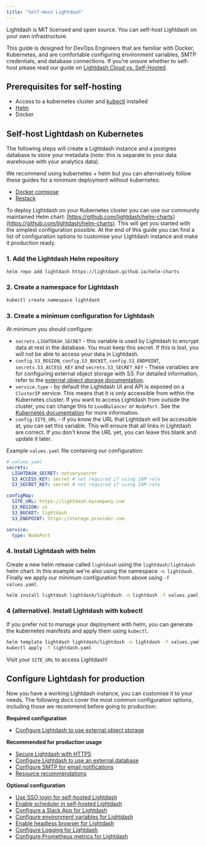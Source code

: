 ```yaml
---
title: "Self-Host Lightdash"
---
```


Lightdash is MIT licensed and open source. You can self-host Lightdash on your own infrastructure.

This guide is designed for DevOps Engineers that are familiar with Docker, Kubernetes, and are comfortable configuring environment variables, SMTP credentials, and database connections. If you're unsure whether to self-host please read our guide on [Lightdash Cloud vs. Self-Hosted](/self-host/lightdash-cloud-vs-self-hosted).

## Prerequisites for self-hosting

* Access to a kubernetes cluster and [kubectl](https://kubernetes.io/docs/tasks/tools/) installed
* [Helm](https://helm.sh/docs/intro/quickstart/)
* Docker

## Self-host Lightdash on Kubernetes

The following steps will create a Lightdash instance and a postgres database to store your metadata (note: this is separate to your data warehouse with your analytics data).

We recommend using kubernetes + helm but you can alternatively follow these guides for a minimum deployment without kubernetes:

* [Docker compose](/self-host/self-host-lightdash-docker-compose)
* [Restack](/self-host/self-host-lightdash-restack)

To deploy Lightdash on your Kubernetes cluster you can use our community maintained Helm chart: [https://github.com/lightdash/helm-charts](https://github.com/lightdash/helm-charts). This will get you started with the simplest configuration possible. At the end of this guide you can find a list of configuration options to customise your Lightdash instance and make it production ready.

### 1. Add the Lightdash Helm repository

```bash
helm repo add lightdash https://lightdash.github.io/helm-charts
```

### 2. Create a namespace for Lightdash

```bash
kubectl create namespace lightdash
```

### 3. Create a minimum configuration for Lightdash

At minimum you should configure:

* `secrets.LIGHTDASH_SECRET` - this variable is used by Lightdash to encrypt data at rest in the database. You must keep this secret. If this is lost, you will not be able to access your data in Lightdash.
* `config.S3_REGION`, `config.S3_BUCKET`, `config.S3_ENDPOINT`, `secrets.S3_ACCESS_KEY` and `secrets.S3_SECRET_KEY` - These variables are for configuring external object storage with S3. For detailed information, refer to the [external object storage documentation](/self-host/customize-deployment/configure-lightdash-to-use-external-object-storage).
* `service.type` - by default the Lightdash UI and API is exposed on a `ClusterIP` service. This means that it is only accessible from within the Kubernetes cluster. If you want to access Lightdash from outside the cluster, you can change this to `LoadBalancer` or `NodePort`. See the [Kubernetes documentation](https://kubernetes.io/docs/concepts/services-networking/service/#publishing-services-service-types) for more information.
* `config.SITE_URL` - if you know the URL that Lightdash will be accessible at, you can set this variable. This will ensure that all links in Lightdash are correct. If you don't know the URL yet, you can leave this blank and update it later.

Example `values.yaml` file containing our configuration:

```yaml
# values.yaml
secrets:
  LIGHTDASH_SECRET: notverysecret
  S3_ACCESS_KEY: secret # not required if using IAM role
  S3_SECRET_KEY: secret # not required if using IAM role

configMap:
  SITE_URL: https://lightdash.mycompany.com
  S3_REGION: us
  S3_BUCKET: lightdash
  S3_ENDPOINT: https://storage.provider.com

service:
  type: NodePort
```

### 4. Install Lightdash with helm

Create a new helm release called `lightdash` using the `lightdash/lightdash` helm chart. In this example we're also using the namespace `-n lightdash`. Finally we apply our minimum configuration from above using `-f values.yaml`.

```bash
helm install lightdash lightdash/lightdash -n lightdash -f values.yaml
```

### 4 (alternative). Install Lightdash with kubectl

If you prefer not to manage your deployment with helm, you can generate the kubernetes manifests and apply them using `kubectl`.

```bash
helm template lightdash lightdash/lightdash -n lightdash -f values.yaml > lightdash.yaml
kubectl apply -f lightdash.yaml
```

Visit your `SITE_URL` to access Lightdash!

## Configure Lightdash for production

Now you have a working Lightdash instance, you can customise it to your needs. The following docs cover the most common configuration options, including those we recommend before going to production:

**Required configuration**

* [Configure Lightdash to use external object storage](/self-host/customize-deployment/configure-lightdash-to-use-external-object-storage)

**Recommended for production usage**

* [Secure Lightdash with HTTPS](/self-host/customize-deployment/secure-lightdash-with-https)
* [Configure Lightdash to use an external database](/self-host/customize-deployment/configure-lightdash-to-use-an-external-database)
* [Configure SMTP for email notifications](/self-host/customize-deployment/configure-smtp-for-lightdash-email-notifications)
* [Resource recommendations](/self-host/customize-deployment/recommended-resources/)

**Optional configuration**

* [Use SSO login for self-hosted Lightdash](/self-host/customize-deployment/use-sso-login-for-self-hosted-lightdash)
* [Enable scheduler in self-hosted Lightdash](/self-host/customize-deployment/enable-scheduler-in-self-hosted-lightdash)
* [Configure a Slack App for Lightdash](/self-host/customize-deployment/configure-a-slack-app-for-lightdash)
* [Configure environment variables for Lightdash](/self-host/customize-deployment/environment-variables)
* [Enable headless browser for Lightdash](/self-host/customize-deployment/enable-headless-browser-for-lightdash)
* [Configure Logging for Lightdash](/self-host/customize-deployment/configure-logging-for-lightdash)
* [Configure Prometheus metrics for Lightdash](/self-host/customize-deployment/configure-prometheus-metrics-for-self-hosted-lightdash)

